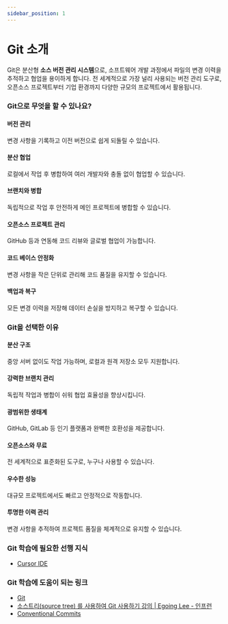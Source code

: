 ```yaml
---
sidebar_position: 1
---
```


# Git 소개

Git은 분산형 **소스 버전 관리 시스템**으로, 소프트웨어 개발 과정에서 파일의 변경 이력을 추적하고 협업을 용이하게 합니다. 전 세계적으로 가장 널리 사용되는 버전 관리 도구로, 오픈소스 프로젝트부터 기업 환경까지 다양한 규모의 프로젝트에서 활용됩니다.

### Git으로 무엇을 할 수 있나요?

#### 버전 관리

변경 사항을 기록하고 이전 버전으로 쉽게 되돌릴 수 있습니다.

#### 분산 협업

로컬에서 작업 후 병합하여 여러 개발자와 충돌 없이 협업할 수 있습니다.

#### 브랜치와 병합

독립적으로 작업 후 안전하게 메인 프로젝트에 병합할 수 있습니다.

#### 오픈소스 프로젝트 관리

GitHub 등과 연동해 코드 리뷰와 글로벌 협업이 가능합니다.

#### 코드 베이스 안정화

변경 사항을 작은 단위로 관리해 코드 품질을 유지할 수 있습니다.

#### 백업과 복구

모든 변경 이력을 저장해 데이터 손실을 방지하고 복구할 수 있습니다.

### Git을 선택한 이유

#### 분산 구조

중앙 서버 없이도 작업 가능하며, 로컬과 원격 저장소 모두 지원합니다.

#### 강력한 브랜치 관리

독립적 작업과 병합이 쉬워 협업 효율성을 향상시킵니다.

#### 광범위한 생태계

GitHub, GitLab 등 인기 플랫폼과 완벽한 호환성을 제공합니다.

#### 오픈소스와 무료

전 세계적으로 표준화된 도구로, 누구나 사용할 수 있습니다.

#### 우수한 성능

대규모 프로젝트에서도 빠르고 안정적으로 작동합니다.

#### 투명한 이력 관리

변경 사항을 추적하여 프로젝트 품질을 체계적으로 유지할 수 있습니다.

### Git 학습에 필요한 선행 지식

- [Cursor IDE](./../cursor/intro)

### Git 학습에 도움이 되는 링크

- [Git](https://git-scm.com/)
- [소스트리(source tree) 를 사용하여 Git 사용하기 강의 | Egoing Lee - 인프런](https://www.inflearn.com/course/git-%EA%B0%95%EC%A2%8C-%EC%83%9D%ED%99%9C%EC%BD%94%EB%94%A9#reviews)
- [Conventional Commits](https://www.conventionalcommits.org/ko/v1.0.0/#%ea%b7%9c%ea%b2%a9)
